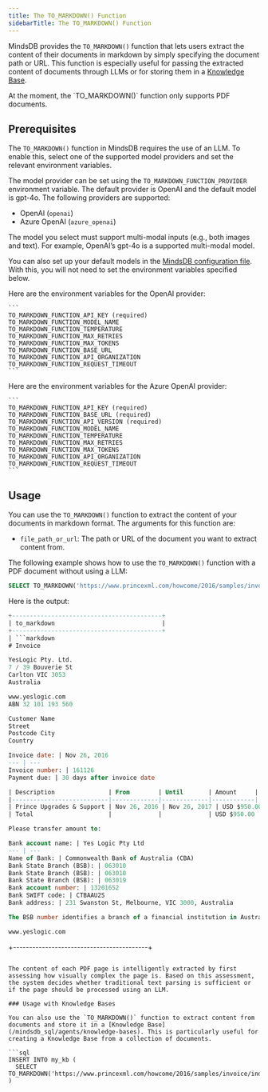 ```yaml
---
title: The TO_MARKDOWN() Function
sidebarTitle: The TO_MARKDOWN() Function
---
```


MindsDB provides the `TO_MARKDOWN()` function that lets users extract the content of their documents in markdown by simply specifying the document path or URL. This function is especially useful for passing the extracted content of documents through LLMs or for storing them in a [Knowledge Base](/mindsdb_sql/agents/knowledge-bases).

<Info>
At the moment, the `TO_MARKDOWN()` function only supports PDF documents.
</Info>

## Prerequisites

The `TO_MARKDOWN()` function in MindsDB requires the use of an LLM. To enable this, select one of the supported model providers and set the relevant environment variables.

The model provider can be set using the `TO_MARKDOWN_FUNCTION_PROVIDER` environment variable. The default provider is OpenAI and the default model is gpt-4o. The following providers are supported:
- OpenAI (`openai`)
- Azure OpenAI (`azure_openai`)

<Info>
The model you select must support multi-modal inputs (e.g., both images and text). For example, OpenAI’s gpt-4o is a supported multi-modal model.

You can also set up your default models in the [MindsDB configuration file](/setup/custom-config). With this, you will not need to set the environment variables specified below.
</Info>

<AccordionGroup>

  <Accordion title="OpenAI">
    Here are the environment variables for the OpenAI provider:

    ```
    TO_MARKDOWN_FUNCTION_API_KEY (required)
    TO_MARKDOWN_FUNCTION_MODEL_NAME
    TO_MARKDOWN_FUNCTION_TEMPERATURE
    TO_MARKDOWN_FUNCTION_MAX_RETRIES
    TO_MARKDOWN_FUNCTION_MAX_TOKENS
    TO_MARKDOWN_FUNCTION_BASE_URL
    TO_MARKDOWN_FUNCTION_API_ORGANIZATION
    TO_MARKDOWN_FUNCTION_REQUEST_TIMEOUT
    ```

  </Accordion>

  <Accordion title="Azure OpenAI">
    Here are the environment variables for the Azure OpenAI provider:

    ```
    TO_MARKDOWN_FUNCTION_API_KEY (required)
    TO_MARKDOWN_FUNCTION_BASE_URL (required)
    TO_MARKDOWN_FUNCTION_API_VERSION (required)
    TO_MARKDOWN_FUNCTION_MODEL_NAME
    TO_MARKDOWN_FUNCTION_TEMPERATURE
    TO_MARKDOWN_FUNCTION_MAX_RETRIES
    TO_MARKDOWN_FUNCTION_MAX_TOKENS
    TO_MARKDOWN_FUNCTION_API_ORGANIZATION
    TO_MARKDOWN_FUNCTION_REQUEST_TIMEOUT
    ```
  </Accordion>
</AccordionGroup>

## Usage

You can use the `TO_MARKDOWN()` function to extract the content of your documents in markdown format. The arguments for this function are:
- `file_path_or_url`: The path or URL of the document you want to extract content from.

The following example shows how to use the `TO_MARKDOWN()` function with a PDF document without using a LLM:

```sql
SELECT TO_MARKDOWN('https://www.princexml.com/howcome/2016/samples/invoice/index.pdf');
```

Here is the output:

```sql
+------------------------------------------+
| to_markdown                              |
+------------------------------------------+
| ```markdown
# Invoice

YesLogic Pty. Ltd.  
7 / 39 Bouverie St  
Carlton VIC 3053  
Australia  

www.yeslogic.com  
ABN 32 101 193 560  

Customer Name  
Street  
Postcode City  
Country  

Invoice date: | Nov 26, 2016  
--- | ---  
Invoice number: | 161126  
Payment due: | 30 days after invoice date  

| Description               | From        | Until       | Amount     |
|---------------------------|-------------|-------------|------------|
| Prince Upgrades & Support | Nov 26, 2016 | Nov 26, 2017 | USD $950.00 |
| Total                     |             |             | USD $950.00 |

Please transfer amount to:

Bank account name: | Yes Logic Pty Ltd  
--- | ---  
Name of Bank: | Commonwealth Bank of Australia (CBA)  
Bank State Branch (BSB): | 063010  
Bank State Branch (BSB): | 063010  
Bank State Branch (BSB): | 063019  
Bank account number: | 13201652  
Bank SWIFT code: | CTBAAU2S  
Bank address: | 231 Swanston St, Melbourne, VIC 3000, Australia  

The BSB number identifies a branch of a financial institution in Australia. When transferring money to Australia, the BSB number is used together with the bank account number and the SWIFT code. Australian banks do not use IBAN numbers.

www.yeslogic.com
```
+------------------------------------------+
```

The content of each PDF page is intelligently extracted by first assessing how visually complex the page is. Based on this assessment, the system decides whether traditional text parsing is sufficient or if the page should be processed using an LLM.

### Usage with Knowledge Bases

You can also use the `TO_MARKDOWN()` function to extract content from documents and store it in a [Knowledge Base](/mindsdb_sql/agents/knowledge-bases). This is particularly useful for creating a Knowledge Base from a collection of documents.

```sql
INSERT INTO my_kb (
  SELECT TO_MARKDOWN('https://www.princexml.com/howcome/2016/samples/invoice/index.pdf')
)
